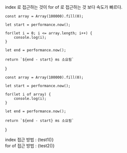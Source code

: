 
index 로 접근하는 것이 for of 로 접근하는 것 보다 속도가 빠르다.


    const array = Array(100000).fill(0);

    let start = performance.now();

    for(let i = 0; i <= array.length; i++) {
        console.log(i);
    }

    let end = performance.now();

    return `${end - start} ms 소요됨`
}


    const array = Array(100000).fill(0);

    let start = performance.now();

    for(let i of array) {
        console.log(i);
    }

    let end = performance.now();

    return `${end - start} ms 소요됨`
}

index 접근 방법 : {test1()} <br/>
for of 접근 방법 : {test2()}